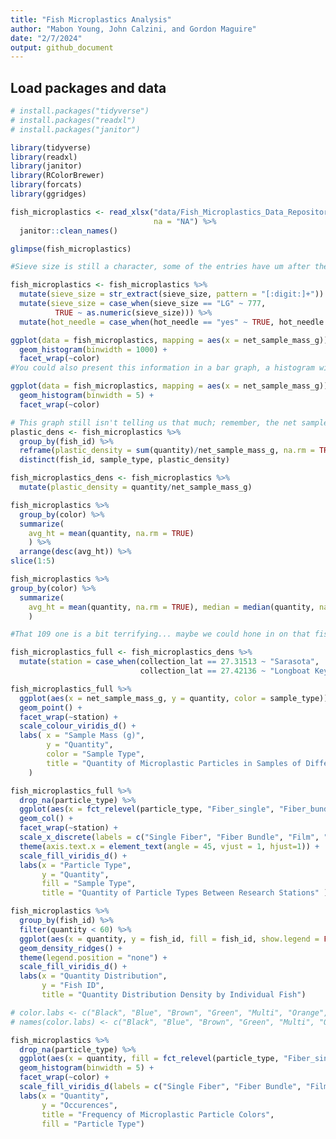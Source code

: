```yaml
---
title: "Fish Microplastics Analysis"
author: "Mabon Young, John Calzini, and Gordon Maguire"
date: "2/7/2024"
output: github_document
---
```


## Load packages and data

```r
# install.packages("tidyverse")
# install.packages("readxl")
# install.packages("janitor")

library(tidyverse)
library(readxl)
library(janitor)
library(RColorBrewer)
library(forcats)
library(ggridges)
```

```r
fish_microplastics <- read_xlsx("data/Fish_Microplastics_Data_Repository.xlsx", 
                                na = "NA") %>%
  janitor::clean_names() 

glimpse(fish_microplastics) 

#Sieve size is still a character, some of the entries have um after them, will need to figure out how to fix that later. Could also convert hot needle into a logical vector.
```

```r
fish_microplastics <- fish_microplastics %>%
  mutate(sieve_size = str_extract(sieve_size, pattern = "[:digit:]+")) %>%
  mutate(sieve_size = case_when(sieve_size == "LG" ~ 777,
          TRUE ~ as.numeric(sieve_size))) %>%
  mutate(hot_needle = case_when(hot_needle == "yes" ~ TRUE, hot_needle == "no" ~ FALSE))
```


```r
ggplot(data = fish_microplastics, mapping = aes(x = net_sample_mass_g)) +
  geom_histogram(binwidth = 1000) + 
  facet_wrap(~color) 
#You could also present this information in a bar graph, a histogram with a binwidth of 1000 will always be just 1 bar. Also, I wonder why we're seeing negative values? It's probably a result of overly large binwidth, but maybe ask Laurie about that.

ggplot(data = fish_microplastics, mapping = aes(x = net_sample_mass_g)) +
  geom_histogram(binwidth = 5) + 
  facet_wrap(~color) 

# This graph still isn't telling us that much; remember, the net sample mass isn't the mass of the plastic, it's the mass of the sample the plastic was taken from. It could still be helpful if we wanted to look at microplastic density, though! 
plastic_dens <- fish_microplastics %>%
  group_by(fish_id) %>%
  reframe(plastic_density = sum(quantity)/net_sample_mass_g, na.rm = TRUE, sample_type) %>%
  distinct(fish_id, sample_type, plastic_density)

fish_microplastics_dens <- fish_microplastics %>%
  mutate(plastic_density = quantity/net_sample_mass_g)
```

```r
fish_microplastics %>%
  group_by(color) %>%
  summarize(
    avg_ht = mean(quantity, na.rm = TRUE)
    ) %>% 
  arrange(desc(avg_ht)) %>% 
slice(1:5) 
```
```r
fish_microplastics %>% 
group_by(color) %>%
  summarize(
    avg_ht = mean(quantity, na.rm = TRUE), median = median(quantity, na.rm = TRUE), min = min(quantity, na.rm = TRUE), max = max(quantity, na.rm = TRUE), sd = sd(quantity, na.rm = TRUE), IQR = IQR(quantity, na.rm = TRUE)
    )

#That 109 one is a bit terrifying... maybe we could hone in on that fish and see if there's anything unique about it in the spatial data?
```
```r
fish_microplastics_full <- fish_microplastics_dens %>%
  mutate(station = case_when(collection_lat == 27.31513 ~ "Sarasota", 
                             collection_lat == 27.42136 ~ "Longboat Key"))
```

```r
fish_microplastics_full %>%
  ggplot(aes(x = net_sample_mass_g, y = quantity, color = sample_type)) +
  geom_point() +
  facet_wrap(~station) +
  scale_colour_viridis_d() +
  labs( x = "Sample Mass (g)",
        y = "Quantity",
        color = "Sample Type",
        title = "Quantity of Microplastic Particles in Samples of Different Weights"
    )
```

```r
fish_microplastics_full %>%
  drop_na(particle_type) %>%
  ggplot(aes(x = fct_relevel(particle_type, "Fiber_single", "Fiber_bundle", "Film", "Fragment_TWP", "Fragment_nonTWP" ), y = quantity, fill = sample_type)) +
  geom_col() +
  facet_wrap(~station) +
  scale_x_discrete(labels = c("Single Fiber", "Fiber Bundle", "Film", "Tire Wear", "Other")) +
  theme(axis.text.x = element_text(angle = 45, vjust = 1, hjust=1)) +
  scale_fill_viridis_d() +
  labs(x = "Particle Type", 
       y = "Quantity", 
       fill = "Sample Type",
       title = "Quantity of Particle Types Between Research Stations" )
```
```r
fish_microplastics %>%
  group_by(fish_id) %>%
  filter(quantity < 60) %>%
  ggplot(aes(x = quantity, y = fish_id, fill = fish_id, show.legend = FALSE)) +
  geom_density_ridges() +
  theme(legend.position = "none") +
  scale_fill_viridis_d() +
  labs(x = "Quantity Distribution",
       y = "Fish ID",
       title = "Quantity Distribution Density by Individual Fish")
```
```r
# color.labs <- c("Black", "Blue", "Brown", "Green", "Multi", "Orange", "Pink", "Purple", "Red", "Transparent", "Yellow", "Yellowed")
# names(color.labs) <- c("Black", "Blue", "Brown", "Green", "Multi", "Orange", "Pink", "Purple", "Red", "Transparent", "Yellow", "Yellowed")

fish_microplastics %>%
  drop_na(particle_type) %>%
  ggplot(aes(x = quantity, fill = fct_relevel(particle_type, "Fiber_single", "Fiber_bundle", "Film", "Fragment_TWP", "Fragment_nonTWP" ))) +
  geom_histogram(binwidth = 5) + 
  facet_wrap(~color) +
  scale_fill_viridis_d(labels = c("Single Fiber", "Fiber Bundle", "Film", "Tire Wear Fragment", "Other Fragment")) +
  labs(x = "Quantity",
       y = "Occurences",
       title = "Frequency of Microplastic Particle Colors",
       fill = "Particle Type")

```

